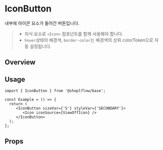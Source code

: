 
<Meta of={IconButtonStories} />

# IconButton
내부에 아이콘 요소가 들어간 버튼입니다.

> - 자식 요소로 `<Icon>` 컴포넌트를 함께 사용해야 합니다.
> - `hover`상태의 배경색, `border-color`는 배경색의 상위 colorToken으로 자동 설정됩니다.

## Overview
<Canvas of={IconButtonStories.Playground} />

## Usage
```tsx
import { IconButton } from '@shoplflow/base';

const Example = () => {
  return (
     <IconButton sizeVar={'S'} styleVar={'SECONDARY'}>
        <Icon iconSource={ViewOffIcon} />
     </IconButton>
  );
};
```

## Props
<Controls of={IconButtonStories.Playground} />
